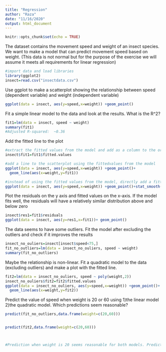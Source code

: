 ```yaml
---
title: "Regression"
author: "Raza"
date: "11/16/2020"
output: html_document
---
```


```r
knitr::opts_chunk$set(echo = TRUE)
```

The dataset contains the movement speed and weight of an insect species. We want to make a model that can predict movement speed based on weight. (This data is not normal but for the purpose of the exercise we will assume it meets all requirements for linear regression)

```r
#import data and load libraries
library(ggplot2)
insect=read.csv("insectdata.csv")

```

Use ggplot to make a scatterplot showing the relationship between speed (dependent variable) and weight (independent variable)
```r
ggplot(data = insect, aes(y=speed,x=weight)) +geom_point()

```

Fit a simple linear model to the data and look at the results. What is the R^2?
```r
fit1=lm(data = insect, speed ~ weight)
summary(fit1)
#Adjusted R-squared:  ~0.36
```

Add the fitted line to the plot
```r
#extract the fitted values from the model and add as a column to the original insect dataframe
insect$fit1=fit1$fitted.values 

#add a line to the scatterplot using the fittedvalues from the model
ggplot(data = insect, aes(y=speed,x=weight)) +geom_point()+
  geom_line(aes(x=weight,y=fit1))

#instead of using the fitted values from the model, directly add a fitted line using the ggplot function stat_smooth
ggplot(data = insect, aes(y=speed,x=weight)) +geom_point()+stat_smooth(method="lm")

```

Plot the residuals on the y axis and fitted values on the x-axis. If the model fits well, the residuals will have a relatively similar distribution above and below zero
```r
insect$res1=fit1$residuals
ggplot(data = insect, aes(y=res1,x=fit1))+ geom_point()


```

The data seems to have some outliers. Fit the model after excluding the outliers and check if it improves the results  
```r
insect_no_ouliers=insect[insect$speed<75,]
fit_no_outliers=lm(data = insect_no_ouliers, speed ~ weight)
summary(fit_no_outliers)

```

Maybe the relationship is non-linear. Fit a quadratic model to the data (excluding outliers) and make a plot with the fitted line.
```r
fit2=lm(data = insect_no_ouliers, speed ~ poly(weight,2))
insect_no_ouliers$fit2=fit2$fitted.values
ggplot(data = insect_no_ouliers, aes(y=speed,x=weight)) +geom_point()+
  geom_line(aes(x=weight,y=fit2))


```

Predict the value of speed when weight is 20 or 60 using 1)the linear model 2)the quadratic model. Which predictions seem reasonable?
```r
predict(fit_no_outliers,data.frame(weight=c(20,60)))


predict(fit2,data.frame(weight=c(20,60)))



#Prediction when weight is 20 seems reasonable for both models. Prediction when weight is 60 does not work well because  60 is well beyond the range of weight values on which the model was generated. The quadratic and linear models also give opposite predictions when weight is 60.  

```
